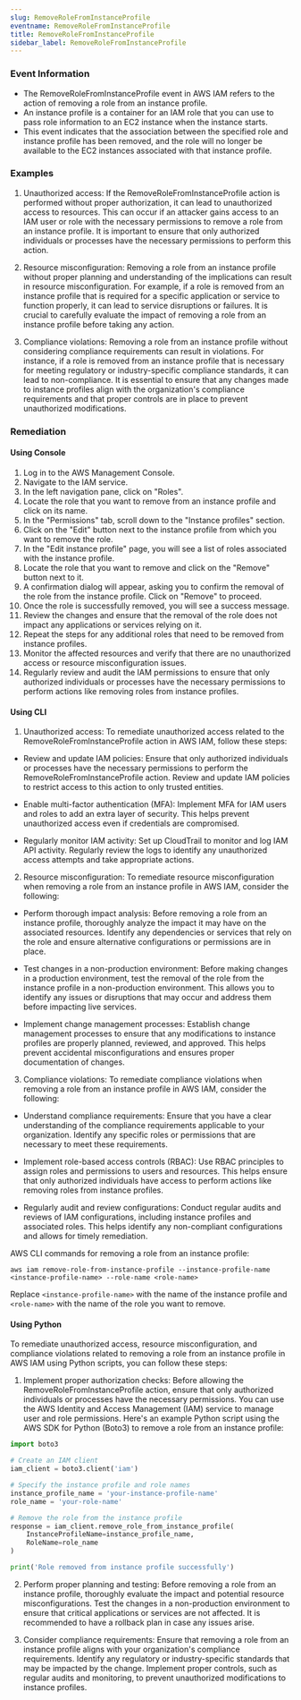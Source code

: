 ```yaml
--- 
slug: RemoveRoleFromInstanceProfile
eventname: RemoveRoleFromInstanceProfile
title: RemoveRoleFromInstanceProfile
sidebar_label: RemoveRoleFromInstanceProfile
---
```

                       
### Event Information

- The RemoveRoleFromInstanceProfile event in AWS IAM refers to the action of removing a role from an instance profile.
- An instance profile is a container for an IAM role that you can use to pass role information to an EC2 instance when the instance starts.
- This event indicates that the association between the specified role and instance profile has been removed, and the role will no longer be available to the EC2 instances associated with that instance profile.


### Examples

1. Unauthorized access: If the RemoveRoleFromInstanceProfile action is performed without proper authorization, it can lead to unauthorized access to resources. This can occur if an attacker gains access to an IAM user or role with the necessary permissions to remove a role from an instance profile. It is important to ensure that only authorized individuals or processes have the necessary permissions to perform this action.

2. Resource misconfiguration: Removing a role from an instance profile without proper planning and understanding of the implications can result in resource misconfiguration. For example, if a role is removed from an instance profile that is required for a specific application or service to function properly, it can lead to service disruptions or failures. It is crucial to carefully evaluate the impact of removing a role from an instance profile before taking any action.

3. Compliance violations: Removing a role from an instance profile without considering compliance requirements can result in violations. For instance, if a role is removed from an instance profile that is necessary for meeting regulatory or industry-specific compliance standards, it can lead to non-compliance. It is essential to ensure that any changes made to instance profiles align with the organization's compliance requirements and that proper controls are in place to prevent unauthorized modifications.

### Remediation

#### Using Console

1. Log in to the AWS Management Console.
2. Navigate to the IAM service.
3. In the left navigation pane, click on "Roles".
4. Locate the role that you want to remove from an instance profile and click on its name.
5. In the "Permissions" tab, scroll down to the "Instance profiles" section.
6. Click on the "Edit" button next to the instance profile from which you want to remove the role.
7. In the "Edit instance profile" page, you will see a list of roles associated with the instance profile.
8. Locate the role that you want to remove and click on the "Remove" button next to it.
9. A confirmation dialog will appear, asking you to confirm the removal of the role from the instance profile. Click on "Remove" to proceed.
10. Once the role is successfully removed, you will see a success message.
11. Review the changes and ensure that the removal of the role does not impact any applications or services relying on it.
12. Repeat the steps for any additional roles that need to be removed from instance profiles.
13. Monitor the affected resources and verify that there are no unauthorized access or resource misconfiguration issues.
14. Regularly review and audit the IAM permissions to ensure that only authorized individuals or processes have the necessary permissions to perform actions like removing roles from instance profiles.

#### Using CLI

1. Unauthorized access: To remediate unauthorized access related to the RemoveRoleFromInstanceProfile action in AWS IAM, follow these steps:

- Review and update IAM policies: Ensure that only authorized individuals or processes have the necessary permissions to perform the RemoveRoleFromInstanceProfile action. Review and update IAM policies to restrict access to this action to only trusted entities.

- Enable multi-factor authentication (MFA): Implement MFA for IAM users and roles to add an extra layer of security. This helps prevent unauthorized access even if credentials are compromised.

- Regularly monitor IAM activity: Set up CloudTrail to monitor and log IAM API activity. Regularly review the logs to identify any unauthorized access attempts and take appropriate actions.

2. Resource misconfiguration: To remediate resource misconfiguration when removing a role from an instance profile in AWS IAM, consider the following:

- Perform thorough impact analysis: Before removing a role from an instance profile, thoroughly analyze the impact it may have on the associated resources. Identify any dependencies or services that rely on the role and ensure alternative configurations or permissions are in place.

- Test changes in a non-production environment: Before making changes in a production environment, test the removal of the role from the instance profile in a non-production environment. This allows you to identify any issues or disruptions that may occur and address them before impacting live services.

- Implement change management processes: Establish change management processes to ensure that any modifications to instance profiles are properly planned, reviewed, and approved. This helps prevent accidental misconfigurations and ensures proper documentation of changes.

3. Compliance violations: To remediate compliance violations when removing a role from an instance profile in AWS IAM, consider the following:

- Understand compliance requirements: Ensure that you have a clear understanding of the compliance requirements applicable to your organization. Identify any specific roles or permissions that are necessary to meet these requirements.

- Implement role-based access controls (RBAC): Use RBAC principles to assign roles and permissions to users and resources. This helps ensure that only authorized individuals have access to perform actions like removing roles from instance profiles.

- Regularly audit and review configurations: Conduct regular audits and reviews of IAM configurations, including instance profiles and associated roles. This helps identify any non-compliant configurations and allows for timely remediation.

AWS CLI commands for removing a role from an instance profile:

```
aws iam remove-role-from-instance-profile --instance-profile-name <instance-profile-name> --role-name <role-name>
```

Replace `<instance-profile-name>` with the name of the instance profile and `<role-name>` with the name of the role you want to remove.

#### Using Python

To remediate unauthorized access, resource misconfiguration, and compliance violations related to removing a role from an instance profile in AWS IAM using Python scripts, you can follow these steps:

1. Implement proper authorization checks: Before allowing the RemoveRoleFromInstanceProfile action, ensure that only authorized individuals or processes have the necessary permissions. You can use the AWS Identity and Access Management (IAM) service to manage user and role permissions. Here's an example Python script using the AWS SDK for Python (Boto3) to remove a role from an instance profile:

```python
import boto3

# Create an IAM client
iam_client = boto3.client('iam')

# Specify the instance profile and role names
instance_profile_name = 'your-instance-profile-name'
role_name = 'your-role-name'

# Remove the role from the instance profile
response = iam_client.remove_role_from_instance_profile(
    InstanceProfileName=instance_profile_name,
    RoleName=role_name
)

print('Role removed from instance profile successfully')
```

2. Perform proper planning and testing: Before removing a role from an instance profile, thoroughly evaluate the impact and potential resource misconfigurations. Test the changes in a non-production environment to ensure that critical applications or services are not affected. It is recommended to have a rollback plan in case any issues arise.

3. Consider compliance requirements: Ensure that removing a role from an instance profile aligns with your organization's compliance requirements. Identify any regulatory or industry-specific standards that may be impacted by the change. Implement proper controls, such as regular audits and monitoring, to prevent unauthorized modifications to instance profiles.


 